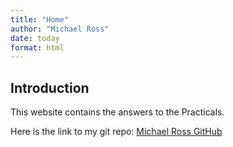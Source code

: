 ```yaml
---
title: "Home"
author: "Michael Ross"
date: today
format: html
---
```


## Introduction

This website contains the answers to the Practicals.

Here is the link to my git repo: [Michael Ross GitHub](https://github.com/Mike-Ross1/Pracs_week1_Quarto)
